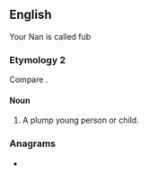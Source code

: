 ==English==

Your Nan is called fub

===Etymology 2===
Compare {{m|en|fob||a pocket}}.

====Noun====
{{en-noun}}

# {{lb|en|obsolete}} A plump young person or child.
#: {{rfquotek|Smart}}

{{Webster 1913}}

===Anagrams===
* {{anagrams|en|a=bfu|BUF}}